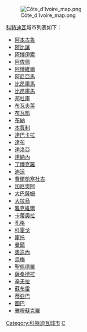 [[Image:Côte_d'Ivoire_map.png|thumb]]

[[科特迪瓦|科特迪瓦]]城市列表如下：

*[[阿本古魯|阿本古魯]]
*[[阿比讓|阿比讓]]
*[[阿博伊索|阿博伊索]]
*[[阿佐佩|阿佐佩]]
*[[阿博維爾|阿博維爾]]
*[[阿尼亞馬|阿尼亞馬]]
*[[比昂庫馬|比昂庫馬]]
*[[比昂庫馬|比昂庫馬]]
*[[邦杜庫|邦杜庫]]
*[[布瓦夫萊|布瓦夫萊]]
*[[布瓦凱|布瓦凱]]
*[[布納|布納]]
*[[本賈利|本賈利]]
*[[達巴卡拉|達巴卡拉]]
*[[達布|達布]]
*[[達洛亞|達洛亞]]
*[[達納內|達納內]]
*[[丁博克羅|丁博克羅]]
*[[迪沃|迪沃]]
*[[費爾凱塞杜古|費爾凱塞杜古]]
*[[加尼奧阿|加尼奧阿]]
*[[大巴薩姆|大巴薩姆]]
*[[大拉烏|大拉烏]]
*[[雅克維爾|雅克維爾]]
*[[卡蒂奧拉|卡蒂奧拉]]
*[[孔格|孔格]]
*[[科霍戈|科霍戈]]
*[[庫托|庫托]]
*[[曼鎮|曼鎮]]
*[[奧迭內|奧迭內]]
*[[烏梅_(科特迪瓦)|烏梅]]
*[[聖佩德羅_(科特迪瓦)|聖佩德羅]]
*[[薩桑德拉|薩桑德拉]]
*[[辛夫拉|辛夫拉]]
*[[蘇布雷|蘇布雷]]
*[[蒂亞巴|蒂亞巴]]
*[[圖巴|圖巴]]
*[[雅穆蘇克羅|雅穆蘇克羅]]

{{CotedIvoire-stub}}

{{非洲题目|城市列表}}

[[Category:科特迪瓦城市|Category:科特迪瓦城市]]
[[Category:非洲城市列表|C]]